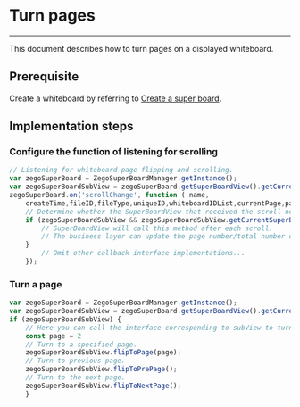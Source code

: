 # Turn pages

- - -

This document describes how to turn pages on a displayed whiteboard.

## Prerequisite

Create a whiteboard by referring to [Create a super board](../quick-start/create-white-board.mdx).

## Implementation steps

### Configure the function of listening for scrolling


```javascript
// Listening for whiteboard page flipping and scrolling.
var zegoSuperBoard = ZegoSuperBoardManager.getInstance();
var zegoSuperBoardSubView = zegoSuperBoard.getSuperBoardView().getCurrentSuperBoardSubView();
zegoSuperBoard.on('scrollChange', function ( name,
    createTime,fileID,fileType,uniqueID,whiteboardIDList,currentPage,pageCount) {
    // Determine whether the SuperBoardView that received the scroll notification is the same one currently displayed.
    if (zegoSuperBoardSubView && zegoSuperBoardSubView.getCurrentSuperBoardSubViewModel().uniqueID == uniqueID) {
        // SuperBoardView will call this method after each scroll.
        // The business layer can update the page number/total number of pages and other information of the interface here.
    }
        // Omit other callback interface implementations...
    });
```
 

### Turn a page

```javascript
var zegoSuperBoard = ZegoSuperBoardManager.getInstance();
var zegoSuperBoardSubView = zegoSuperBoard.getSuperBoardView().getCurrentSuperBoardSubView();
if (zegoSuperBoardSubView) {
    // Here you can call the interface corresponding to subView to turn pages. The following is a simple example.
    const page = 2 
    // Turn to a specified page.
    zegoSuperBoardSubView.flipToPage(page);
    // Turn to previous page.
    zegoSuperBoardSubView.flipToPrePage();
    // Turn to the next page.
    zegoSuperBoardSubView.flipToNextPage();
    }
```
